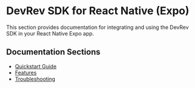 # DevRev SDK for React Native (Expo)

This section provides documentation for integrating and using the DevRev SDK in your React Native Expo app.

## Documentation Sections

- [Quickstart Guide](./react-native-expo/quickstart)
- [Features](./react-native-expo/features)
- [Troubleshooting](./react-native-expo/troubleshooting)
